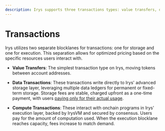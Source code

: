 ```yaml
---
description: Irys supports three transactions types: value transfers, data transactions, and execution transactions.
---
```


# Transactions

Irys utilizes two separate blocklanes for transactions: one for storage and one for execution. This separation allows for optimized pricing based on the specific resources users interact with.

- **Value Transfers**: The simplest transaction type on Irys, moving tokens between account addresses.

- **Data Transactions**: These transactions write directly to Irys' advanced storage layer, leveraging multiple data ledgers for permanent or fixed-term storage. Storage fees are stable, charged upfront as a one-time payment, with users [paying only for their actual usage](/economics).

- **Compute Transactions**: These interact with onchain programs in Irys' execution layer, backed by IrysVM and secured by consensus. Users pay for the amount of computation used. When the execution blocklane reaches capacity, fees increase to match demand.
